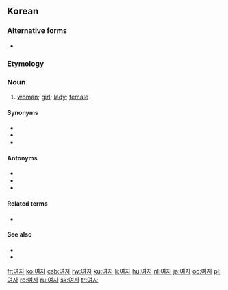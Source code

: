 ==Korean==
{{ko-sort|ㅇ}}

===Alternative forms===
*{{ko-inline|녀자|nyeoja}} {{qualifier|North Korea}}

===Etymology===

{{ko-etym-Sino|女|female|子|person}}

===Noun===
{{ko-noun|hanja=女子|rv=yeoja}}

# [[woman]]; [[girl]]; [[lady]]; [[female]]

====Synonyms====
*{{ko-inline|계집|gyejip|woman; girl}}
*{{ko-inline|아내|anae|wife}} 
*{{ko-inline|여성||yeoseong|female|女性}}

====Antonyms====
*{{ko-inline|사내|sanae|man; husband}} 
*{{ko-inline|남자||namja|man, male|男子}}
*{{ko-inline|남성||namseong|male|男性}}

====Related terms====
*{{ko-inline|남녀|namnyeo|men and women|男女}}

====See also====
*{{ko-inline|어른|eoreun|adult}}
*{{ko-inline|아이|ai|child}}

[[fr:여자]]
[[ko:여자]]
[[csb:여자]]
[[rw:여자]]
[[ku:여자]]
[[li:여자]]
[[hu:여자]]
[[nl:여자]]
[[ja:여자]]
[[oc:여자]]
[[pl:여자]]
[[ro:여자]]
[[ru:여자]]
[[sk:여자]]
[[tr:여자]]